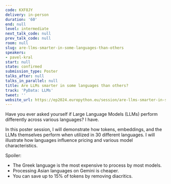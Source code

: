 ```yaml
---
code: KXF8JY
delivery: in-person
duration: '60'
end: null
level: intermediate
next_talk_code: null
prev_talk_code: null
room: null
slug: are-llms-smarter-in-some-languages-than-others
speakers:
- pavel-kral
start: null
state: confirmed
submission_type: Poster
talks_after: null
talks_in_parallel: null
title: Are LLMs smarter in some languages than others?
track: 'PyData: LLMs'
tweet: ''
website_url: https://ep2024.europython.eu/session/are-llms-smarter-in-some-languages-than-others
---
```


Have you ever asked yourself if Large Language Models (LLMs) perform differently across various languages? I have.

In this poster session, I will demonstrate how tokens, embeddings, and the LLMs themselves perform when utilized in 30 different languages. I will illustrate how languages influence pricing and various model characteristics.

Spoiler:
- The Greek language is the most expensive to process by most models.
- Processing Asian languages on Gemini is cheaper.
- You can save up to 15% of tokens by removing diacritics.
